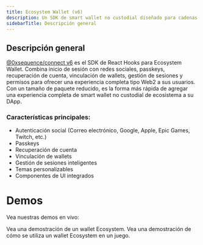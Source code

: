 ```yaml
---
title: Ecosystem Wallet (v6)
description: Un SDK de smart wallet no custodial diseñado para cadenas y ecosistemas.
sidebarTitle: Descripción general
---
```


## Descripción general
[@0xsequence/connect v6](https://www.npmjs.com/package/@0xsequence/connect/v/6.0.0) es el SDK de React Hooks para Ecosystem Wallet.
Combina inicio de sesión con redes sociales, passkeys, recuperación de cuenta, vinculación de wallets, gestión de sesiones y permisos para ofrecer una experiencia completa tipo Web2 a sus usuarios.
Con un tamaño de paquete reducido, es la forma más rápida de agregar una experiencia completa de smart wallet no custodial de ecosistema a su DApp.

### Características principales:

- Autenticación social (Correo electrónico, Google, Apple, Epic Games, Twitch, etc.)
- Passkeys
- Recuperación de cuenta
- Vinculación de wallets
- Gestión de sesiones inteligentes
- Temas personalizables
- Componentes de UI integrados

# Demos
Vea nuestras demos en vivo:

<Columns cols={2}>
  <Card title="Ecosystem Wallet" icon="play" href="https://next-acme-wallet.sequence-dev.app">
    Vea una demostración de un wallet Ecosystem.
  </Card>

  <Card title="Ecosystem Wallet en un juego" icon="play" href="https://mining-quest-v3.pages.dev">
    Vea una demostración de cómo se utiliza un wallet Ecosystem en un juego.
  </Card>
</Columns>